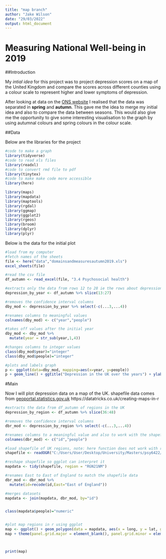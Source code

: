 ---
title: "map branch"
author: "Jake Wilson"
date: "29/03/2022"
output: html_document
---

# Measuring National Well-being in 2019
##Introduction

My *intial idea* for this project was to project depression scores on a map of the United Kingdom and compare the scores across different counties using a colour scale to represent higher and lower symptoms of depression.

After looking at data on the [ONS website](https://www.ons.gov.uk/peoplepopulationandcommunity/wellbeing/datasets/measuringnationalwellbeingdomainsandmeasures) I realised that the data was separated in **spring** and **autumn**. This gave me the idea to merge my initial idea and also to compare the data between seasons. This would also give me the opportunity to give some interesting visualisation to the graph by using autumnal colours and spring colours in the colour scale.

##Data

Below are the libraries for the project

```{r, warning=FALSE}
#code to make a graph
library(tidyverse)
#code to read xls files
library(readxl)
#code to convert rmd file to pdf
library(tinytex)
#code to make make code more accessible
library(here)

library(maps)
library(mapdata)
library(maptools)
library(rgdal)
library(ggmap)
library(ggplot2)
library(rgeos)
library(broom)
library(dplyr)
library(plyr)


```
 
Below is the data for the initial plot

```{r} 
#load from my computer
#fetch names of the sheets
file <- here("data","domainsandmeasuresautumn2019.xls")
excel_sheets(file)

#read the csv file
df_autumn <- read_excel(file, "3.4 Psychosocial health")

#extracts only the data from rows 12 to 28 ie the rows about depression across the years and reassigns it
depression_by_year <- df_autumn %>% slice(13:27)

#removes the confidence interval columns
dby_mod <- depression_by_year %>% select(-c(...3,...4))

#renames columns to meaningful values
colnames(dby_mod) <- c("year","people")

#takes off values after the initial year
dby_mod <- dby_mod %>% 
  mutate(year = str_sub(year,1,4))

#changes columns to integer values
class(dby_mod$year)="integer"
class(dby_mod$people)="integer"

#plots and labels graph
p <- ggplot(data=dby_mod, mapping=aes(x=year, y=people))
p + geom_line() + ggtitle("Depression in the UK over the years") + ylab("People (%)")
```

#Main

Now I will plot depression data on a map of the UK. shapefile data comes from [geoportal.statistics.gov.uk](https://geoportal.statistics.gov.uk/datasets/ons::regions-december-2021-en-bfc/explore?location=52.837548%2C-2.489483%2C7.01)
https://datatricks.co.uk/creating-maps-in-r

```{r}
#extracts the data from df_autumn of regions in the UK
depression_by_region <- df_autumn %>% slice(36:48)

#removes the confidence interval columns
dbr_mod <- depression_by_region %>% select(-c(...3,...4))

#renames columns to a meaningful value and also to work with the shapefile data (see below)
colnames(dbr_mod) <- c("id","people")

#load shapefile of UK regions, note: here function does not work with readOGR
shapefile <- readOGR("C:/Users/User/Desktop/University/Masters/psy6422/final_project/data","RGN_DEC_2021_EN_BFC")

#reshape shapefile so ggplot can interpret it
mapdata <- tidy(shapefile, region = "RGN21NM")

#renames East to East of England to match the shapefile data 
dbr_mod <- dbr_mod %>%
  mutate(id=recode(id,East="East of England"))

#merges datasets
mapdata <- join(mapdata, dbr_mod, by="id")


class(mapdata$people)="numeric"


#plot map regions in r using ggplot
map <- ggplot() + geom_polygon(data = mapdata, aes(x = long, y = lat, group = group, fill = people), color = "#FFFFFF", size = 0.25) + coord_fixed(1)
map + theme(panel.grid.major = element_blank(), panel.grid.minor = element_blank()) + theme(axis.title.x=element_blank(), axis.text.x = element_blank(), axis.ticks.x = element_blank()) + theme(axis.title.y=element_blank(), axis.text.y = element_blank(), axis.ticks.y = element_blank())



print(map)
```

